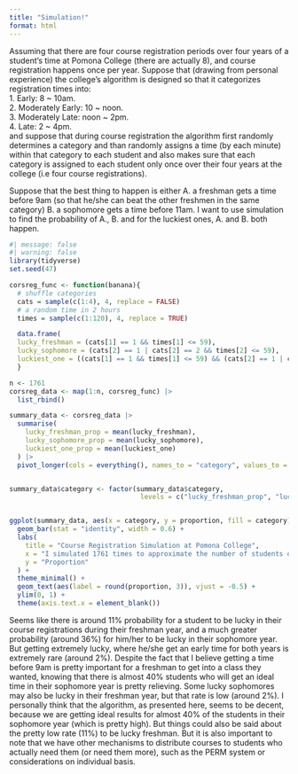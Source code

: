 ```yaml
---
title: "Simulation!"
format: html
---
```


Assuming that there are four course registration periods over four years of a student's time at Pomona College (there are actually 8), and course registration happens once per year. Suppose that (drawing from personal experience) the college's algorithm is designed so that it categorizes registration times into:   
1. Early: 8 ~ 10am.        
2. Moderately Early: 10 ~ noon.      
3. Moderately Late: noon ~ 2pm.    
4. Late: 2 ~ 4pm.        
and suppose that during course registration the algorithm first randomly determines a category and than randomly assigns a time (by each minute) within that category to each student and also makes sure that each category is assigned to each student only once over their four years at the college (i.e four course registrations).

Suppose that the best thing to happen is either A. a freshman gets a time before 9am (so that he/she can beat the other freshmen in the same category) B. a sophomore gets a time before 11am. I want to use simulation to find the probability of A., B. and for the luckiest ones, A. and B. both happen.

```r
#| message: false
#| warning: false
library(tidyverse)
set.seed(47)

corsreg_func <- function(banana){
  # shuffle categories
  cats = sample(c(1:4), 4, replace = FALSE)
  # a random time in 2 hours
  times = sample(c(1:120), 4, replace = TRUE)

  data.frame(
  lucky_freshman = (cats[1] == 1 && times[1] <= 59),
  lucky_sophomore = (cats[2] == 1 | cats[2] == 2 && times[2] <= 59),
  luckiest_one = ((cats[1] == 1 && times[1] <= 59) && (cats[2] == 1 | cats[2] == 2 && times[2] <= 59)))
  }

n <- 1761
corsreg_data <- map(1:n, corsreg_func) |>
  list_rbind()

summary_data <- corsreg_data |>
  summarise(
    lucky_freshman_prop = mean(lucky_freshman),
    lucky_sophomore_prop = mean(lucky_sophomore),
    luckiest_one_prop = mean(luckiest_one)
  ) |>
  pivot_longer(cols = everything(), names_to = "category", values_to = "proportion")


summary_data$category <- factor(summary_data$category, 
                                 levels = c("lucky_freshman_prop", "lucky_sophomore_prop", "luckiest_one_prop"))


ggplot(summary_data, aes(x = category, y = proportion, fill = category)) +
  geom_bar(stat = "identity", width = 0.6) +
  labs(
    title = "Course Registration Simulation at Pomona College",
    x = "I simulated 1761 times to approximate the number of students on campus",
    y = "Proportion"
  ) +
  theme_minimal() +
  geom_text(aes(label = round(proportion, 3)), vjust = -0.5) +  
  ylim(0, 1) +
  theme(axis.text.x = element_blank())
```

Seems like there is around 11% probability for a student to be lucky in their course registrations during their freshman year, and a much greater probability (around 36%) for him/her to be lucky in their sophomore year. But getting extremely lucky, where he/she get an early time for both years is extremely rare (around 2%). Despite the fact that I believe getting a time before 9am is pretty important for a freshman to get into a class they wanted, knowing that there is almost 40% students who will get an ideal time in their sophomore year is pretty relieving. Some lucky sophomores may also be lucky in their freshman year, but that rate is low (around 2%). I personally think that the algorithm, as presented here, seems to be decent, because we are getting ideal results for almost 40% of the students in their sophomore year (which is pretty high). But things could also be said about the pretty low rate (11%) to be lucky freshman. But it is also important to note that we have other mechanisms to distribute courses to students who actually need them (or need them more), such as the PERM system or considerations on individual basis.


